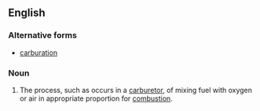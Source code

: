 ==English==

===Alternative forms===
* [[carburation]]

===Noun===
{{en-noun}}

# The process, such as occurs in a [[carburetor]], of mixing fuel with oxygen or air in appropriate proportion for [[combustion]].
